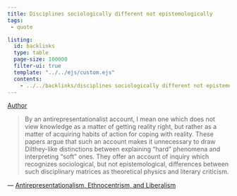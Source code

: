 ```yaml
---
title: Disciplines sociologically different not epistemologically
tags:
 - quote

listing:
  id: backlinks
  type: table
  page-size: 100000
  filter-ui: true
  template: "../../ejs/custom.ejs"
  contents:
    - ../../backlinks/disciplines sociologically different not epistemologically.yml
---
```


[Author](/docs/phil/Richard Rorty.html)


> By an antirepresentationalist account, I mean one which does not view knowledge as a matter of getting reality right, but rather as a matter of acquiring habits of action for coping with reality. These papers argue that such an account makes it unnecessary to draw Dilthey-like distinctions between explaining "hard" phenomena and interpreting "soft" ones. They offer an account of inquiry which recognizes sociological, but not epistemological, differences between such disciplinary matrices as theoretical physics and literary criticism.

— [Antirepresentationalism, Ethnocentrism, and Liberalism](/docs/phil/Antirepresentationalism, Ethnocentrism, and Liberalism.html)